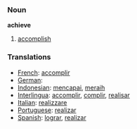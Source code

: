 === Noun ===
'''achieve'''
# [[accomplish]]

=== Translations ===
* [[French]]: [[accomplir]] 
* [[German]]: [[]] 
* [[Indonesian]]: [[capai|mencapai]], [[raih|meraih]]
* [[Interlingua]]: [[accomplir]], [[complir]], [[realisar]] 
* [[Italian]]: [[realizzare]] 
* [[Portuguese]]: [[realizar]] 
* [[Spanish]]: [[lograr]], [[realizar]]